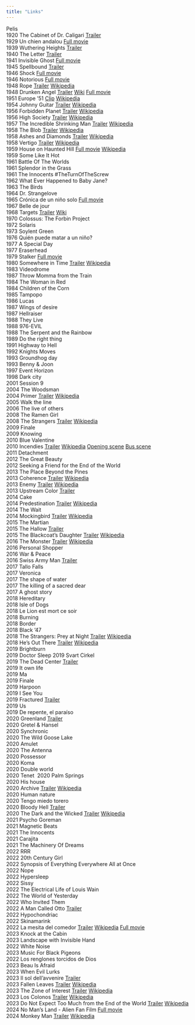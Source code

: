 ```yaml
---
title: "Links"
---
```


Pelis\
1920 The Cabinet of Dr. Caligari <a href="https://www.youtube.com/watch?v=IAtpxqajFak" target="_blank">Trailer</a>\
1929 Un chien andalou <a href="https://www.youtube.com/watch?v=JbBfHy2qNeA" target="_blank">Full movie</a>\
1939 Wuthering Heights <a href="https://www.youtube.com/watch?v=XmuMd4FnnYo" target="_blank">Trailer</a>\
1940 The Letter <a href="https://www.youtube.com/watch?v=qEWK9c-c12E" target="_blank">Trailer</a>\
1941 Invisible Ghost <a href="https://www.youtube.com/watch?v=b8zuKPcdVWE" target="_blank">Full movie</a>\
1945 Spellbound <a href="https://www.youtube.com/watch?v=HIBaGIUbXqI" target="_blank">Trailer</a>\
1946 Shock <a href="https://www.youtube.com/watch?v=lZuHHzKdovM" target="_blank">Full movie</a>\
1946 Notorious <a href="https://www.youtube.com/watch?v=7LwPhO2qPcQ" target="_blank">Full movie</a>\
1948 Rope <a href="https://www.youtube.com/watch?v=8xkQoH8QbVs" target="_blank">Trailer</a>\ <a href="https://en.wikipedia.org/wiki/Rope_%28film%29" target="_blank">Wikipedia</a>\
1948 Drunken Angel <a href="https://www.youtube.com/watch?v=U7aciSwf43o" target="_blank">Trailer</a> <a href="https://en.wikipedia.org/wiki/Drunken_Angel" target="_blank">Wiki</a> <a href="https://www.youtube.com/watch?v=-FYhv39l8jE" target="_blank">Full movie</a>\
1951 Europe '51 <a href="https://www.youtube.com/watch?v=btDP-vfiouw" target="_blank">Clip</a>\ <a href="https://en.wikipedia.org/wiki/Europe_%2751" target="_blank">Wikipedia</a>\
1954 Johnny Guitar <a href="https://www.youtube.com/watch?v=xVLDdyMYyH0" target="_blank">Trailer</a>\ <a href="https://en.wikipedia.org/wiki/Johnny_Guitar" target="_blank">Wikipedia</a>\
1956 Forbidden Planet <a href="https://www.youtube.com/watch?v=AxQ9GG6hUDM" target="_blank">Trailer</a>\ <a href="https://en.wikipedia.org/wiki/Forbidden_Planet" target="_blank">Wikipedia</a>\
1956 High Society <a href="https://www.youtube.com/watch?v=jU9SfpVOuSQ" target="_blank">Trailer</a>\ <a href="https://en.wikipedia.org/wiki/High_Society_(1956_film)" target="_blank">Wikipedia</a>\
1957 The Incredible Shrinking Man <a href="https://www.youtube.com/watch?v=VnDfrveCADo" target="_blank">Trailer</a>\ <a href="https://en.wikipedia.org/wiki/The_Incredible_Shrinking_Man" target="_blank">Wikipedia</a>\
1958 The Blob <a href="https://www.youtube.com/watch?v=J-heIT3L9Qg" target="_blank">Trailer</a>\ <a href="https://en.wikipedia.org/wiki/The_Blob" target="_blank">Wikipedia</a>\
1958 Ashes and Diamonds <a href="https://www.youtube.com/watch?v=L6CAOVuO-t0" target="_blank">Trailer</a>\ <a href="https://en.wikipedia.org/wiki/Ashes_and_Diamonds_%28film%29" target="_blank">Wikipedia</a>\
1958 Vertigo <a href="https://www.youtube.com/watch?v=Z5jvQwwHQNY" target="_blank">Trailer</a>\ <a href="https://en.wikipedia.org/wiki/Vertigo_(film)" target="_blank">Wikipedia</a>\
1959 House on Haunted Hill <a href="https://www.youtube.com/watch?v=GZ5paTwRA_k" target="_blank">Full movie</a>\ <a href="https://en.wikipedia.org/wiki/House_on_Haunted_Hill" target="_blank">Wikipedia</a>\
1959 Some Like It Hot\
1961 Battle Of The Worlds\
1961 Splendor in the Grass\
1961 The Innocents #TheTurnOfTheScrew\
1962 What Ever Happened to Baby Jane?\
1963 The Birds\
1964 Dr. Strangelove\
1965 Crónica de un niño solo <a href="https://www.youtube.com/watch?v=VDGUX7zRqGs" target="_blank">Full movie</a>\
1967 Belle de jour\
1968 Targets <a href="https://www.youtube.com/watch?v=oiSc3xAXX5g" target="_blank">Trailer</a> <a href="https://en.wikipedia.org/wiki/Targets" target="_blank">Wiki</a>\
1970 Colossus: The Forbin Project\
1972 Solaris\
1973 Soylent Green\
1976 Quién puede matar a un niño?\
1977 A Special Day\
1977 Eraserhead\
1979 Stalker <a href="https://www.youtube.com/watch?v=Q3hBLv-HLEc" target="_blank">Full movie</a>\
1980 Somewhere in Time <a href="https://www.youtube.com/watch?v=9uicvPZSKIM" target="_blank">Trailer</a>\ <a href="https://en.wikipedia.org/wiki/Somewhere_in_Time_(film)" target="_blank">Wikipedia</a>\
1983 Videodrome\
1987 Throw Momma from the Train\
1984 The Woman in Red\
1984 Children of the Corn\
1985 Tampopo\
1986 Lucas\
1987 Wings of desire\
1987 Hellraiser\
1988 They Live\
1988 976-EVIL\
1988 The Serpent and the Rainbow\
1989 Do the right thing\
1991 Highway to Hell\
1992 Knights Moves\
1993 Groundhog day\
1993 Benny & Joon\
1997 Event Horizon\
1998 Dark city\
2001 Session 9\
2004 The Woodsman\
2004 Primer <a href="https://www.youtube.com/watch?v=-vD-yj9o664" target="_blank">Trailer</a>\ <a href="https://en.wikipedia.org/wiki/Primer_(film)" target="_blank">Wikipedia</a>\
2005 Walk the line\
2006 The live of others\
2008 The Ramen Girl\
2008 The Strangers <a href="https://www.youtube.com/watch?v=BbqELQHpmQM" target="_blank">Trailer</a>\ <a href="https://en.wikipedia.org/wiki/The_Strangers_(2008_film)" target="_blank">Wikipedia</a>\
2009 Finale\
2009 Knowing\
2010 Blue Valentine\
2010 Incendies <a href="https://www.youtube.com/watch?v=0nycksytL1A" target="_blank">Trailer</a>\ <a href="https://en.wikipedia.org/wiki/Incendies" target="_blank">Wikipedia</a>\ <a href="https://www.youtube.com/watch?v=hD9KJL1zt28" target="_blank">Opening scene</a>\ <a href="https://www.youtube.com/watch?v=VchTuRWMw5Q" target="_blank">Bus scene</a>\
2011 Detachment\
2012 The Great Beauty\
2012 Seeking a Friend for the End of the World\
2013 The Place Beyond the Pines\
2013 Coherence <a href="https://www.youtube.com/watch?v=kxAOewNzz-8" target="_blank">Trailer</a>\ <a href="https://en.wikipedia.org/wiki/Coherence_(film)" target="_blank">Wikipedia</a>\
2013 Enemy <a href="https://www.youtube.com/watch?v=FJuaAWrgoUY" target="_blank">Trailer</a>\ <a href="https://en.wikipedia.org/wiki/Enemy_(2013_film)" target="_blank">Wikipedia</a>\
2013 Upstream Color <a href="https://www.youtube.com/watch?v=SilYsr_3vrA" target="_blank">Trailer</a>\
2014 Cake\
2014 Predestination <a href="https://www.youtube.com/watch?v=xxG-YfedrfU" target="_blank">Trailer</a>\ <a href="https://en.wikipedia.org/wiki/Predestination_(film)" target="_blank">Wikipedia</a>\
2014 The Wait\
2014 Mockingbird <a href="https://www.youtube.com/watch?v=37ePQnU9Yc8" target="_blank">Trailer</a>\ <a href="https://en.wikipedia.org/wiki/Mockingbird_(film)" target="_blank">Wikipedia</a>\
2015 The Martian\
2015 The Hallow <a href="https://www.youtube.com/watch?v=8fDo3-mluOs" target="_blank">Trailer</a>\
2015 The Blackcoat's Daughter <a href="https://www.youtube.com/watch?v=3IH9Jjz3jJA" target="_blank">Trailer</a>\ <a href="https://en.wikipedia.org/wiki/The_Blackcoat%27s_Daughter" target="_blank">Wikipedia</a>\
2016 The Monster <a href="https://www.youtube.com/watch?v=tbyCUdzR87Y" target="_blank">Trailer</a>\ <a href="https://en.wikipedia.org/wiki/The_Monster_(2016_film)" target="_blank">Wikipedia</a>\
2016 Personal Shopper\
2016 War & Peace\
2016 Swiss Army Man <a href="https://www.youtube.com/watch?v=yrK1f4TsQfM" target="_blank">Trailer</a>\
2017 Tallo Falls\
2017 Veronica\
2017 The shape of water\
2017 The killing of a sacred dear\
2017 A ghost story\
2018 Hereditary\
2018 Isle of Dogs\
2018 Le Lion est mort ce soir\
2018 Burning\
2018 Border\
2018 Black '47\
2018 The Strangers: Prey at Night <a href="https://www.youtube.com/watch?v=91-Z20uttEk" target="_blank">Trailer</a>\ <a href="https://en.wikipedia.org/wiki/The_Strangers:_Prey_at_Night" target="_blank">Wikipedia</a>\
2018 He's Out There <a href="https://www.youtube.com/watch?v=Bai2ktAZpM8" target="_blank">Trailer</a>\ <a href="https://en.wikipedia.org/wiki/He%27s_Out_There" target="_blank">Wikipedia</a>\
2019 Brightburn\
2019 Doctor Sleep
2019 Svart Cirkel\
2019 The Dead Center <a href="https://www.youtube.com/watch?v=DmC25jd1N5Q" target="_blank">Trailer</a>\
2019 It own life\
2019 Ma\
2019 Finale\
2019 Harpoon\
2019 I See You\
2019 Fractured  <a href="https://www.youtube.com/watch?v=S8obCz5NSog" target="_blank">Trailer</a>\
2019 Us\
2019 De repente, el paraíso\
2020 Greenland <a href="https://www.youtube.com/watch?v=RTODtIQQRpA" target="_blank">Trailer</a>\
2020 Gretel & Hansel\
2020 Synchronic\
2020 The Wild Goose Lake\
2020 Amulet\
2020 The Antenna\
2020 Possessor\
2020 Koma\
2020 Double world\
2020 Tenet\ 
2020 Palm Springs\
2020 His house\
2020 Archive <a href="https://www.youtube.com/watch?v=I8WfXdxQ0Cw" target="_blank">Trailer</a>\ <a href="https://en.wikipedia.org/wiki/Archive_(film)" target="_blank">Wikipedia</a>\
2020 Human nature\
2020 Tengo miedo torero\
2020 Bloody Hell <a href="https://www.youtube.com/watch?v=dnPQ7x8HxA0" target="_blank">Trailer</a>\
2020 The Dark and the Wicked <a href="https://www.youtube.com/watch?v=zM-jmNmX50Q" target="_blank">Trailer</a>\ <a href="https://en.wikipedia.org/wiki/The_Dark_and_the_Wicked" target="_blank">Wikipedia</a>\
2021 Psycho Goreman\
2021 Magnetic Beats\
2021 The Innocents\
2021 Carajita\
2021 The Machinery Of Dreams\
2022 RRR\
2022 20th Century Girl\
2022 Synopsis of Everything Everywhere All at Once\
2022 Nope\
2022 Hypersleep\
2022 Sissy\
2022 The Electrical Life of Louis Wain\
2022 The World of Yesterday\
2022 Who Invited Them\
2022 A Man Called Otto <a href="https://www.youtube.com/watch?v=eFYUX9l-m5I" target="_blank">Trailer</a>\
2022 Hypochondriac\
2022 Skinamarink\
2022 La mesita del comedor <a href="https://www.youtube.com/watch?v=oB1lTSxB2j4" target="_blank">Trailer</a>\ <a href="https://en.wikipedia.org/wiki/The_Coffee_Table" target="_blank">Wikipedia</a>\ <a href="https://m.ok.ru/video/6837050149630" target="_blank">Full movie</a>\
2023 Knock at the Cabin\
2023 Landscape with Invisible Hand\
2022 White Noise\
2023 Music For Black Pigeons\
2022 Los renglones torcidos de Dios\
2023 Beau Is Afraid\
2023 When Evil Lurks\
2023 Il sol dell'avvenire <a href="https://www.youtube.com/watch?v=2wG9YADIH3c" target="_blank">Trailer</a>\
2023 Fallen Leaves <a href="https://www.youtube.com/watch?v=a7n8IXlIcS4" target="_blank">Trailer</a>\ <a href="https://en.wikipedia.org/wiki/Fallen_Leaves_(film)" target="_blank">Wikipedia</a>\
2023 The Zone of Interest <a href="https://www.youtube.com/watch?v=r-vfg3KkV54" target="_blank">Trailer</a>\ <a href="https://en.wikipedia.org/wiki/The_Zone_of_Interest_%28film%29" target="_blank">Wikipedia</a>\
2023 Los Colonos <a href="https://www.youtube.com/watch?v=rdy--tzaUeo" target="_blank">Trailer</a>\ <a href="https://en.wikipedia.org/wiki/The_Settlers_%282023_film%29" target="_blank">Wikipedia</a>\
2023 Do Not Expect Too Much from the End of the World <a href="https://www.youtube.com/watch?v=kd721-EpgRw" target="_blank">Trailer</a>\ <a href="https://en.wikipedia.org/wiki/Do_Not_Expect_Too_Much_from_the_End_of_the_World" target="_blank">Wikipedia</a>\
2024 No Man's Land - Alien Fan Film <a href="https://www.youtube.com/watch?v=h5Fnlq2T0Vg" target="_blank">Full movie</a>\
2024 Monkey Man <a href="https://www.youtube.com/watch?v=aqa3YTtwvaU" target="_blank">Trailer</a>\ <a href="https://en.wikipedia.org/wiki/Monkey_Man_(film)" target="_blank">Wikipedia</a>\
